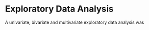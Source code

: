 # Exploratory Data Analysis
A univariate, bivariate and multivariate exploratory data analysis was 



